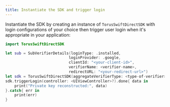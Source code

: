 ```yaml
---
title: Instantiate the SDK and trigger login
---
```


Instantiate the SDK by creating an instance of `TorusSwiftDirectSDK` with login configurations of your choice then trigger user login when it's
appropriate in your application:

```swift
import TorusSwiftDirectSDK

let sub = SubVerifierDetails(loginType: .installed,
                            loginProvider: .google,
                            clientId: "<your-client-id>",
                            verifierName: <verifier-name>,
                            redirectURL: "<your-redirect-url>")
let sdk = TorusSwiftDirectSDK(aggregateVerifierType: <type-of-verifier>, aggregateVerifierName: <verifier-name>, subVerifierDetails: [sub])
sdk.triggerLogin(controller: <UIViewController>?).done{ data in
    print("Private key reconstructed:", data)
}.catch{ err in
    print(err)
}
```
